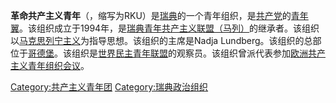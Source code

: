 {{unreferenced|time=2016-08-23T09:33:13+00:00}}
'''革命共产主义青年'''（{{lang-sv|Revolutionär Kommunistisk Ungdom}}，缩写为RKU）是[[瑞典|瑞典]]的一个青年组织，是[[共产党_(瑞典)|共产党]]的[[青年翼|青年翼]]。该组织成立于1994年，是[[瑞典青年共产主义联盟（马列）|瑞典青年共产主义联盟（马列）]]的继承者。该组织以[[马克思列宁主义|马克思列宁主义]]为指导思想。该组织的主席是Nadja Lundberg。该组织的总部位于[[哥德堡|哥德堡]]。该组织是[[世界民主青年联盟|世界民主青年联盟]]的观察员。该组织曾派代表参加[[欧洲共产主义青年组织会议|欧洲共产主义青年组织会议]]。

[[Category:共产主义青年团|Category:共产主义青年团]]
[[Category:瑞典政治组织|Category:瑞典政治组织]]
